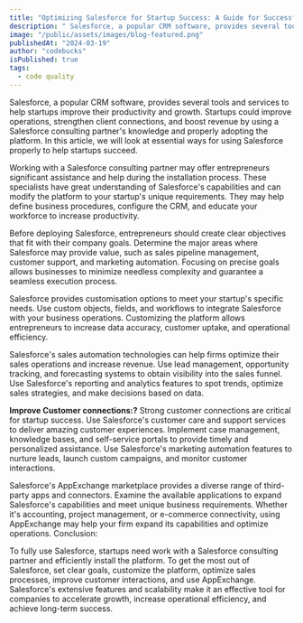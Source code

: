 ```yaml
---
title: "Optimizing Salesforce for Startup Success: A Guide for Successful Implementation and Consulting."
description: " Salesforce, a popular CRM software, provides several tools and services to help startups improve their productivity and growth. Startups could improve operations, strengthen client connections, and boost revenue by using a Salesforce consulting partner's knowledge and properly adopting the platform. In this article, we will look at essential ways for using Salesforce properly to help startups succeed. "
image: "/public/assets/images/blog-featured.png"
publishedAt: "2024-03-19"
author: "codebucks"
isPublished: true
tags:
  - code quality
---
```


Salesforce, a popular CRM software, provides several tools and services to help startups improve their productivity and growth. Startups could improve operations, strengthen client connections, and boost revenue by using a Salesforce consulting partner's knowledge and properly adopting the platform. In this article, we will look at essential ways for using Salesforce properly to help startups succeed.

Working with a Salesforce consulting partner may offer entrepreneurs significant assistance and help during the installation process. These specialists have great understanding of Salesforce's capabilities and can modify the platform to your startup's unique requirements. They may help define business procedures, configure the CRM, and educate your workforce to increase productivity.

Before deploying Salesforce, entrepreneurs should create clear objectives that fit with their company goals. Determine the major areas where Salesforce may provide value, such as sales pipeline management, customer support, and marketing automation. Focusing on precise goals allows businesses to minimize needless complexity and guarantee a seamless execution process.

Salesforce provides customisation options to meet your startup's specific needs. Use custom objects, fields, and workflows to integrate Salesforce with your business operations. Customizing the platform allows entrepreneurs to increase data accuracy, customer uptake, and operational efficiency.

Salesforce's sales automation technologies can help firms optimize their sales operations and increase revenue. Use lead management, opportunity tracking, and forecasting systems to obtain visibility into the sales funnel. Use Salesforce's reporting and analytics features to spot trends, optimize sales strategies, and make decisions based on data.

**Improve Customer connections:?** Strong customer connections are critical for startup success. Use Salesforce's customer care and support services to deliver amazing customer experiences. Implement case management, knowledge bases, and self-service portals to provide timely and personalized assistance. Use Salesforce's marketing automation features to nurture leads, launch custom campaigns, and monitor customer interactions.

Salesforce's AppExchange marketplace provides a diverse range of third-party apps and connectors. Examine the available applications to expand Salesforce's capabilities and meet unique business requirements. Whether it's accounting, project management, or e-commerce connectivity, using AppExchange may help your firm expand its capabilities and optimize operations.
Conclusion:

To fully use Salesforce, startups need work with a Salesforce consulting partner and efficiently install the platform. To get the most out of Salesforce, set clear goals, customize the platform, optimize sales processes, improve customer interactions, and use AppExchange. Salesforce's extensive features and scalability make it an effective tool for companies to accelerate growth, increase operational efficiency, and achieve long-term success.
